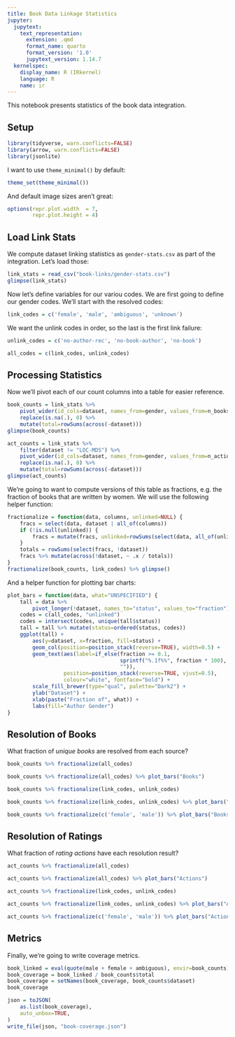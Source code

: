 ```yaml
---
title: Book Data Linkage Statistics
jupyter:
  jupytext:
    text_representation:
      extension: .qmd
      format_name: quarto
      format_version: '1.0'
      jupytext_version: 1.14.7
  kernelspec:
    display_name: R (IRkernel)
    language: R
    name: ir
---
```


This notebook presents statistics of the book data integration.

## Setup

```r
library(tidyverse, warn.conflicts=FALSE)
library(arrow, warn.conflicts=FALSE)
library(jsonlite)
```

I want to use `theme_minimal()` by default:

```r
theme_set(theme_minimal())
```

And default image sizes aren't great:

```r
options(repr.plot.width  = 7,
        repr.plot.height = 4)
```

## Load Link Stats

We compute dataset linking statistics as `gender-stats.csv` as part of the integration.  Let's load those:

```r
link_stats = read_csv("book-links/gender-stats.csv")
glimpse(link_stats)
```

Now let's define variables for our variou codes. We are first going to define our gender codes.  We'll start with the resolved codes:

```r
link_codes = c('female', 'male', 'ambiguous', 'unknown')
```

We want the unlink codes in order, so the last is the first link failure:

```r
unlink_codes = c('no-author-rec', 'no-book-author', 'no-book')
```

```r
all_codes = c(link_codes, unlink_codes)
```

## Processing Statistics

Now we'll pivot each of our count columns into a table for easier reference.

```r
book_counts = link_stats %>%
    pivot_wider(id_cols=dataset, names_from=gender, values_from=n_books) %>%
    replace(is.na(.), 0) %>%
    mutate(total=rowSums(across(-dataset)))
glimpse(book_counts)
```

```r
act_counts = link_stats %>%
    filter(dataset != "LOC-MDS") %>%
    pivot_wider(id_cols=dataset, names_from=gender, values_from=n_actions) %>%
    replace(is.na(.), 0) %>%
    mutate(total=rowSums(across(-dataset)))
glimpse(act_counts)
```

We're going to want to compute versions of this table as fractions, e.g. the fraction of books that are written by women.  We will use the following helper function:

```r
fractionalize = function(data, columns, unlinked=NULL) {
    fracs = select(data, dataset | all_of(columns))
    if (!is.null(unlinked)) {
        fracs = mutate(fracs, unlinked=rowSums(select(data, all_of(unlinked))))
    }
    totals = rowSums(select(fracs, !dataset))
    fracs %>% mutate(across(!dataset, ~ .x / totals))
}
fractionalize(book_counts, link_codes) %>% glimpse()
```

And a helper function for plotting bar charts:

```r
plot_bars = function(data, what="UNSPECIFIED") {
    tall = data %>%
        pivot_longer(!dataset, names_to="status", values_to="fraction")
    codes = c(all_codes, "unlinked")
    codes = intersect(codes, unique(tall$status))
    tall = tall %>% mutate(status=ordered(status, codes))
    ggplot(tall) +
        aes(y=dataset, x=fraction, fill=status) +
        geom_col(position=position_stack(reverse=TRUE), width=0.5) +
        geom_text(aes(label=if_else(fraction >= 0.1,
                                    sprintf("%.1f%%", fraction * 100),
                                    "")),
                  position=position_stack(reverse=TRUE, vjust=0.5),
                  colour="white", fontface="bold") +
        scale_fill_brewer(type="qual", palette="Dark2") +
        ylab("Dataset") +
        xlab(paste("Fraction of", what)) +
        labs(fill="Author Gender")
}
```

## Resolution of Books

What fraction of *unique books* are resolved from each source?

```r
book_counts %>% fractionalize(all_codes)
```

```r
book_counts %>% fractionalize(all_codes) %>% plot_bars("Books")
```

```r
book_counts %>% fractionalize(link_codes, unlink_codes)
```

```r
book_counts %>% fractionalize(link_codes, unlink_codes) %>% plot_bars("Books")
```

```r
book_counts %>% fractionalize(c('female', 'male')) %>% plot_bars("Books")
```

## Resolution of Ratings

What fraction of *rating actions* have each resolution result?

```r
act_counts %>% fractionalize(all_codes)
```

```r
act_counts %>% fractionalize(all_codes) %>% plot_bars("Actions")
```

```r
act_counts %>% fractionalize(link_codes, unlink_codes)
```

```r
act_counts %>% fractionalize(link_codes, unlink_codes) %>% plot_bars("Actions")
```

```r
act_counts %>% fractionalize(c('female', 'male')) %>% plot_bars("Actions")
```

## Metrics

Finally, we're going to write coverage metrics.

```r
book_linked = eval(quote(male + female + ambiguous), envir=book_counts)
book_coverage = book_linked / book_counts$total
book_coverage = setNames(book_coverage, book_counts$dataset)
book_coverage
```


```r
json = toJSON(
    as.list(book_coverage),
    auto_unbox=TRUE,
)
write_file(json, "book-coverage.json")
```

